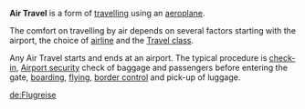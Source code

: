 '''Air Travel''' is a form of [[travelling]] using an [[aeroplane]].

The comfort on travelling by air depends on several factors starting with the airport, the choice of [[airline]] and the [[Travel class]].

Any Air Travel starts and ends at an airport. The typical procedure is [[check-in]], [[Airport security]] check of baggage and passengers before entering the gate, [[boarding]], [[Flight|flying]], [[border control]] and pick-up of luggage.

{{commons|Air Travel|{{PAGENAME}}}}
{{commons|Category:Air travel|Kategorie {{PAGENAME}}}}

[[de:Flugreise]]